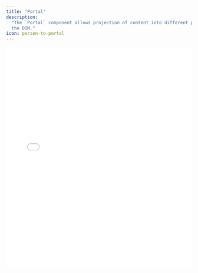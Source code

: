 ```yaml
---
title: "Portal"
description:
  "The `Portal` component allows projection of content into different parts of
  the DOM."
icon: person-to-portal
---
```


<iframe
  src={`https://ui-kit-docs-embed.vercel.app/broadcast/portal`}
  height="600px"
  width="100%"
  frameBorder="0"
  allowFullScreen
  allow="autoplay; encrypted-media; fullscreen; picture-in-picture; display-capture; camera; microphone"
  style={{
    borderRadius: 10,
    backgroundColor: "black",
  }}
/>

<Info>
  The `Portal` component is a simple wrapper over
  [@radix-ui/react-portal](https://www.radix-ui.com/primitives/docs/utilities/portal#portal).
  It inherits all of the documentation for the component.
</Info>

## Features

- Provides an easy way to portal controls out of the Root components

## Anatomy

Import the components and piece the parts together.

```tsx
import * as Broadcast from "@livepeer/react/broadcast";

export default () => (
  <Broadcast.Root>
    <Broadcast.Portal>
      {/* Place portalled elements here, which can still 
      consume the React Context from the Root, but are
      appended to the document */}
    </Broadcast.Portal>
  </Broadcast.Root>
);
```

## Props

### `children`

React nodes that are to be rendered inside the portal.

### `container`

An optional prop specifying a container element where the portal's children
should be rendered. If not provided, the children are appended to the body of
the document by default.
